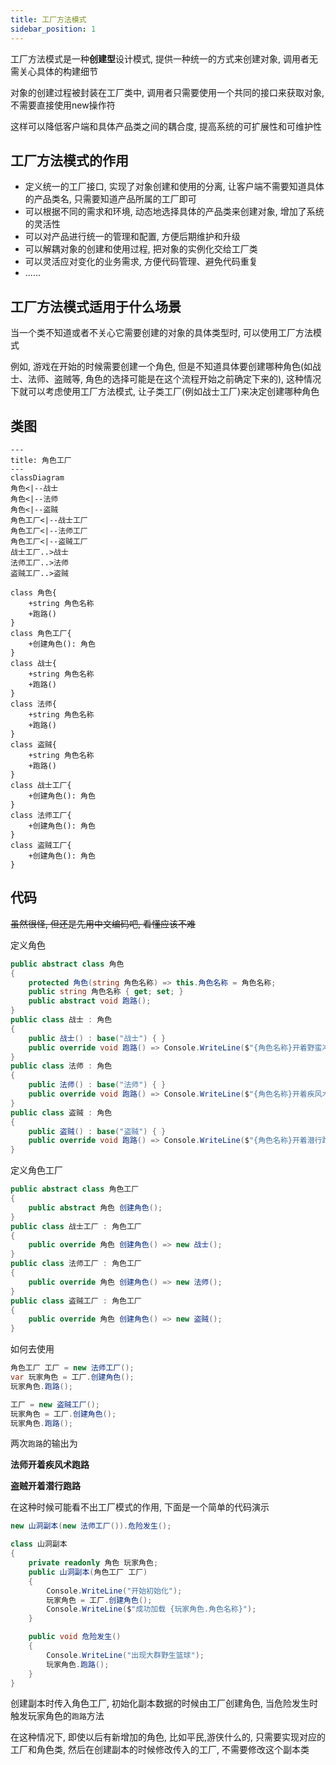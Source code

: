 ```yaml
---
title: 工厂方法模式
sidebar_position: 1
---
```


工厂方法模式是一种**创建型**设计模式, 提供一种统一的方式来创建对象, 调用者无需关心具体的构建细节

对象的创建过程被封装在工厂类中, 调用者只需要使用一个共同的接口来获取对象, 不需要直接使用new操作符

这样可以降低客户端和具体产品类之间的耦合度, 提高系统的可扩展性和可维护性

## 工厂方法模式的作用

* 定义统一的工厂接口, 实现了对象创建和使用的分离, 让客户端不需要知道具体的产品类名, 只需要知道产品所属的工厂即可
* 可以根据不同的需求和环境, 动态地选择具体的产品类来创建对象, 增加了系统的灵活性
* 可以对产品进行统一的管理和配置, 方便后期维护和升级
* 可以解耦对象的创建和使用过程, 把对象的实例化交给工厂类
* 可以灵活应对变化的业务需求, 方便代码管理、避免代码重复
* ......

## 工厂方法模式适用于什么场景

当一个类不知道或者不关心它需要创建的对象的具体类型时, 可以使用工厂方法模式

例如, 游戏在开始的时候需要创建一个角色, 但是不知道具体要创建哪种角色(如战士、法师、盗贼等, 角色的选择可能是在这个流程开始之前确定下来的), 这种情况下就可以考虑使用工厂方法模式, 让子类工厂(例如战士工厂)来决定创建哪种角色

## 类图

```mermaid
---
title: 角色工厂
---
classDiagram
角色<|--战士
角色<|--法师
角色<|--盗贼
角色工厂<|--战士工厂
角色工厂<|--法师工厂
角色工厂<|--盗贼工厂
战士工厂..>战士
法师工厂..>法师
盗贼工厂..>盗贼

class 角色{
    +string 角色名称
    +跑路()
}
class 角色工厂{
    +创建角色(): 角色
}
class 战士{
    +string 角色名称
    +跑路()
}
class 法师{
    +string 角色名称
    +跑路()
}
class 盗贼{
    +string 角色名称
    +跑路()
}
class 战士工厂{
    +创建角色(): 角色
}
class 法师工厂{
    +创建角色(): 角色
}
class 盗贼工厂{
    +创建角色(): 角色
}
```

## 代码

~~虽然很怪, 但还是先用中文编码吧, 看懂应该不难~~

定义角色

```csharp
public abstract class 角色
{
    protected 角色(string 角色名称) => this.角色名称 = 角色名称;
    public string 角色名称 { get; set; }
    public abstract void 跑路();
}
public class 战士 : 角色
{
    public 战士() : base("战士") { }
    public override void 跑路() => Console.WriteLine($"{角色名称}开着野蛮冲锋跑路");
}
public class 法师 : 角色
{
    public 法师() : base("法师") { }
    public override void 跑路() => Console.WriteLine($"{角色名称}开着疾风术跑路");
}
public class 盗贼 : 角色
{
    public 盗贼() : base("盗贼") { }
    public override void 跑路() => Console.WriteLine($"{角色名称}开着潜行跑路");
}
```

定义角色工厂

```csharp
public abstract class 角色工厂
{
    public abstract 角色 创建角色();
}
public class 战士工厂 : 角色工厂
{
    public override 角色 创建角色() => new 战士();
}
public class 法师工厂 : 角色工厂
{
    public override 角色 创建角色() => new 法师();
}
public class 盗贼工厂 : 角色工厂
{
    public override 角色 创建角色() => new 盗贼();
}
```

如何去使用

```csharp
角色工厂 工厂 = new 法师工厂();
var 玩家角色 = 工厂.创建角色();
玩家角色.跑路();

工厂 = new 盗贼工厂();
玩家角色 = 工厂.创建角色();
玩家角色.跑路();
```
两次`跑路`的输出为

**法师开着疾风术跑路**

**盗贼开着潜行跑路**

在这种时候可能看不出工厂模式的作用, 下面是一个简单的代码演示

```csharp
new 山洞副本(new 法师工厂()).危险发生();

class 山洞副本
{
    private readonly 角色 玩家角色;
    public 山洞副本(角色工厂 工厂)
    {
        Console.WriteLine("开始初始化");
        玩家角色 = 工厂.创建角色();
        Console.WriteLine($"成功加载 {玩家角色.角色名称}");
    }

    public void 危险发生()
    {
        Console.WriteLine("出现大群野生篮球");
        玩家角色.跑路();
    }
}
```

创建副本时传入角色工厂, 初始化副本数据的时候由工厂创建角色, 当危险发生时触发玩家角色的`跑路`方法

在这种情况下, 即使以后有新增加的角色, 比如平民,游侠什么的, 只需要实现对应的工厂和角色类, 然后在创建副本的时候修改传入的工厂, 不需要修改这个副本类

